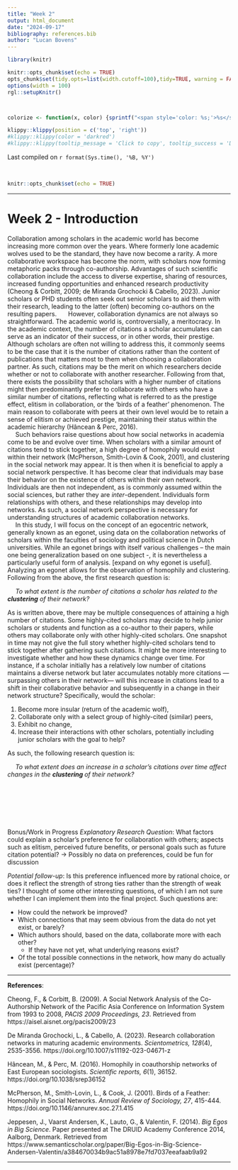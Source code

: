 ```yaml
---
title: "Week 2"
output: html_document
date: "2024-09-17"
bibliography: references.bib
author: "Lucan Bovens"
---
```


```{=html}
<style>
div {
text-align: justify}
</style>
```

```r
library(knitr)

knitr::opts_chunk$set(echo = TRUE)
opts_chunk$set(tidy.opts=list(width.cutoff=100),tidy=TRUE, warning = FALSE, message = FALSE,comment = "#>", cache=TRUE, class.source=c("test"), class.output=c("test2"))
options(width = 100)
rgl::setupKnitr()



colorize <- function(x, color) {sprintf("<span style='color: %s;'>%s</span>", color, x) }

```

```r
klippy::klippy(position = c('top', 'right'))
#klippy::klippy(color = 'darkred')
#klippy::klippy(tooltip_message = 'Click to copy', tooltip_success = 'Done')
```

Last compiled on `r format(Sys.time(), '%B, %Y')`

<br>

```r
knitr::opts_chunk$set(echo = TRUE)
```

----

# Week 2 -  Introduction

Collaboration among scholars in the academic world has become increasing more common over the years. Where formerly lone academic wolves used to be the standard, they have now become a rarity. A more collaborative workspace has become the norm, with scholars now forming metaphoric packs through co-authorship. Advantages of such scientific collaboration include the access to diverse expertise, sharing of resources, increased funding opportunities and enhanced research productivity (Cheong & Corbitt, 2009; de Miranda Grochocki & Cabello, 2023). Junior scholars or PHD students often seek out senior scholars to aid them with their research, leading to the latter (often) becoming co-authors on the resulting papers.\ 
  However, collaboration dynamics are not always so straightforward. The academic world is, controversially, a meritocracy. In the academic context, the number of citations a scholar accumulates can serve as an indicator of their success, or in other words, their prestige. Although scholars are often not willing to address this, it commonly seems to be the case that it is the number of citations rather than the content of publications that matters most to them when choosing a collaboration partner. As such, citations may be the merit on which researchers decide whether or not to collaborate with another researcher. Following from that, there exists the possibility that scholars with a higher number of citations might then predominantly prefer to collaborate with others who have a similar number of citations, reflecting what is referred to as the prestige effect, elitism in collaboration, or the ‘birds of a feather’ phenomenon. The main reason to collaborate with peers at their own level would be to retain a sense of elitism or achieved prestige, maintaining their status within the academic hierarchy (Hâncean & Perc, 2016).\
  Such behaviors raise questions about how social networks in academia come to be and evolve over time. When scholars with a similar amount of citations tend to stick together, a high degree of homophily would exist within their network (McPherson, Smith-Lovin & Cook, 2001), and clustering in the social network may appear. It is then when it is beneficial to apply a social network perspective. It has become clear that individuals may base their behavior on the existence of others within their own network. Individuals are then not independent, as is commonly assumed within the social sciences, but rather they are _inter_-dependent. Individuals form relationships with others, and these relationships may develop into networks. As such, a social network perspective is necessary for understanding structures of academic collaboration networks.\
  In this study, I will focus on the concept of an egocentric network, generally known as an egonet, using data on the collaboration networks of scholars within the faculties of sociology and political science in Dutch universities. While an egonet brings with itself various challenges – the main one being generalization based on one subject -, it is nevertheless a particularly useful form of analysis. [expand on why egonet is useful]. Analyzing an egonet allows for the observation of homophily and clustering. Following from the above, the first research question is:  \ 

  *To what extent is the number of citations a scholar has related to the **clustering** of their network?*

As is written above, there may be multiple consequences of attaining a high number of citations. Some highly-cited scholars may decide to help junior scholars or students and function as a co-author to their papers, while others may collaborate only with other highly-cited scholars. One snapshot in time may not give the full story whether highly-cited scholars tend to stick together after gathering such citations. It might be more interesting to investigate whether and how these dynamics change over time. For instance, if a scholar initially has a relatively low number of citations maintains a diverse network but later accumulates notably more citations —surpassing others in their network— will this increase in citations lead to a shift in their collaborative behavior and subsequently in a change in their network structure? Specifically, would the scholar:

1. Become more insular (return of the academic wolf),
2. Collaborate only with a select group of highly-cited (similar) peers,
3. Exhibit no change,
4. Increase their interactions with other scholars, potentially including junior scholars with the goal to help?

As such, the following research question is:  \ 

  *To what extent does an increase in a scholar’s citations over time affect changes in the **clustering ** of their network?*





<br>
<br>
<br>
<br>
<br>


Bonus/Work in Progress *Explanatory Research Question*: What factors could explain a scholar’s preference for collaboration with others; aspects such as elitism, perceived future benefits, or personal goals such as future citation potential?
  -> Possibly no data on preferences, could be fun for discussion

*Potential follow-up*: Is this preference influenced more by rational choice, or does it reflect the strength of strong ties rather than the strength of weak ties?
I thought of some other interesting questions, of which I am not sure whether I can implement them into the final project. Such questions are:

* How could the network be improved? 
* Which connections that may seem obvious from the data do not yet exist, or barely? 
* Which authors should, based on the data, collaborate more with each other?
    + If they have not yet, what underlying reasons exist?
* Of the total possible connections in the network, how many do actually exist (percentage)?


-------------


**References**:

Cheong, F., & Corbitt, B. (2009). A Social Network Analysis of the Co-Authorship Network of the Pacific Asia Conference on Information System from 1993 to 2008, *PACIS 2009 Proceedings, 23*. Retrieved from https://aisel.aisnet.org/pacis2009/23

De Miranda Grochocki, L., & Cabello, A. (2023). Research collaboration networks in maturing academic environments. *Scientometrics, 128*(4), 2535-3556. https://doi.org/10.1007/s11192-023-04671-z

Hâncean, M., & Perc, M. (2016). Homophily in coauthorship networks of East European sociologists. *Scientific reports, 6*(1), 36152. https://doi.org/10.1038/srep36152

McPherson, M., Smith-Lovin, L., & Cook, J. (2001). Birds of a Feather: Homophily in Social Networks. *Annual Review of Sociology, 27*, 415-444. https://doi.org/10.1146/annurev.soc.27.1.415

Jeppesen, J., Vaarst Andersen, K., Lauto, G., & Valentin, F. (2014). *Big Egos in Big Science*. Paper presented at The DRUID Academy Conference 2014, Aalborg, Denmark. Retrieved from https://www.semanticscholar.org/paper/Big-Egos-in-Big-Science-Andersen-Valentin/a384670034b9ac51a8978e7fd7037eeafaab9a92

----

